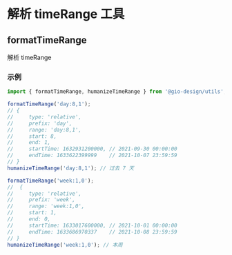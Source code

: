 
<Meta title="fomartTimeRange" />

# 解析 timeRange 工具

## formatTimeRange

解析 timeRange

### 示例

```ts
import { formatTimeRange, humanizeTimeRange } from '@gio-design/utils';

formatTimeRange('day:8,1');
// {
//     type: 'relative',
//     prefix: 'day',
//     range: 'day:8,1',
//     start: 8,
//     end: 1,
//     startTime: 1632931200000, // 2021-09-30 00:00:00
//     endTime: 1633622399999    // 2021-10-07 23:59:59
// }
humanizeTimeRange('day:8,1'); // 过去 7 天

formatTimeRange('week:1,0');
//  {
//     type: 'relative',
//     prefix: 'week',
//     range: 'week:1,0',
//     start: 1,
//     end: 0,
//     startTime: 1633017600000, // 2021-10-01 00:00:00
//     endTime: 1633686970337    // 2021-10-08 23:59:59
// }
humanizeTimeRange('week:1,0'); // 本周
```
